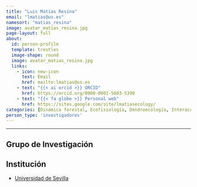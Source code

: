 ```yaml
---
title: "Luis Matías Resina"
email: "lmatias@us.es"  
namesort: "matias_resina"
image: avatar_matias_resina.jpg
page-layout: full
about: 
  id: person-profile
  template: trestles
  image-shape: round
  image: avatar_matias_resina.jpg
  links:
    - icon: new-icon
      text: Email
      href: mailto:lmatias@us.es
    - text: "{{< ai orcid >}} ORCID"
      href: https://orcid.org/0000-0001-5603-5390
    - text: "{{< fa globe >}} Personal web"
      href: https://sites.google.com/site/lmatiasecology/
categories: [Dinámica forestal, Ecofisiología, Dendroecología, Interacciones bióticas]
person_type: 'investigadores'
---
```

 
<hr>

:::{#person-profile}

## Grupo de Investigación


## Institución
- [Universidad de Sevilla](https://www.us.es/)

:::
